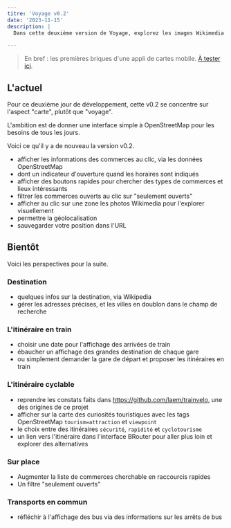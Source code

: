 ```yaml
---
titre: 'Voyage v0.2'
date: '2023-11-15'
description: |
  Dans cette deuxième version de Voyage, explorez les images Wikimedia d'un environ, cliquez sur les commerces pour afficher les informations OpenStreetMap, et accéder aux commerces fréquemment utiles en un clic.

---
```


> En bref : les premières briques d'une appli de cartes mobile. [À tester ici](/voyage).

## L'actuel

Pour ce deuxième jour de développement, cette v0.2 se concentre sur l'aspect "carte", plutôt que "voyage". 

L'ambition est de donner une interface simple à OpenStreetMap pour les besoins de tous les jours.

Voici ce qu'il y a de nouveau la version v0.2.

- afficher les informations des commerces au clic, via les données OpenStreetMap
- dont un indicateur d'ouverture quand les horaires sont indiqués
- afficher des boutons rapides pour chercher des types de commerces et lieux intéressants
- filtrer les commerces ouverts au clic sur "seulement ouverts"
- afficher au clic sur une zone les photos Wikimedia pour l'explorer visuellement
- permettre la géolocalisation 
- sauvegarder votre position dans l'URL


## Bientôt

Voici les perspectives pour la suite. 

### Destination 

- quelques infos sur la destination, via Wikipedia 
- gérer les adresses précises, et les villes en doublon dans le champ de recherche 

### L'itinéraire en train 

- choisir une date pour l'affichage des arrivées de train
- ébaucher un affichage des grandes destination de chaque gare
- ou simplement demander la gare de départ et proposer les itinéraires en train

### L'itinéraire cyclable

- reprendre les constats faits dans https://github.com/laem/trainvelo, une des origines de ce projet
- afficher sur la carte des curiosités touristiques avec les tags OpenStreetMap `tourism=attraction` et `viewpoint`
- le choix entre des itinéraires `sécurité`, `rapidité` et `cyclotourisme`
- un lien vers l'itinéraire dans l'interface BRouter pour aller plus loin et explorer des alternatives

### Sur place

- Augmenter la liste de commerces cherchable en raccourcis rapides
- Un filtre "seulement ouverts" 


### Transports en commun 

- réfléchir à l'affichage des bus via des informations sur les arrêts de bus

